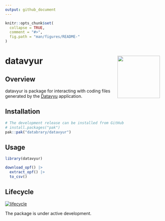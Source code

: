 ```yaml
---
output: github_document
---
```


<!-- README.md is generated from README.Rmd. Please edit that file -->

```r
knitr::opts_chunk$set(
  collapse = TRUE,
  comment = "#>",
  fig.path = "man/figures/README-"
)
```

# datavyur <a href="https://databrary.github.io/datavyur"><img src="man/figures/logo.png" align="right" height="138" /></a>

<!-- badges: start -->
<!-- [![CRAN_Status_Badge](https://www.r-pkg.org/badges/version/databraryr)](https://cran.r-project.org/package=databraryr) -->
<!-- badges: end -->

## Overview

datavyur is package for interacting with coding files generated by the [Datavyu](https://datavyu.org) application.

## Installation

```r
# The development release can be installed from GitHub
# install.packages("pak")
pak::pak("databrary/datavyur")
```

## Usage

```r
library(datavyur)

download_opf() |>
  extract_opf() |>
  to_csv()
```

## Lifecycle

[![lifecycle](https://img.shields.io/badge/lifecycle-experimental-orange.svg)](https://lifecycle.r-lib.org/articles/stages.html)

The package is under active development.